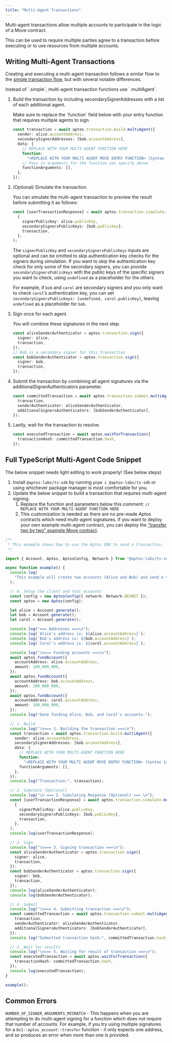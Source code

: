 ```yaml
---
title: "Multi-Agent Transactions"
---
```


Multi-agent transactions allow multiple accounts to participate in the logic of a Move contract.






This can be used to require multiple parties agree to a transaction before executing or to use resources from multiple accounts.

## Writing Multi-Agent Transactions

Creating and executing a multi-agent transaction follows a similar flow to the [simple transaction flow](/build/sdks/ts-sdk/building-transactions), but with several notable differences.

<Aside type="note">
  Instead of `.simple`, multi-agent transaction functions use `.multiAgent`.
</Aside>



<Steps>

1. Build the transaction by including secondarySignerAddresses with a list of each additional agent.

   <Aside type="note">
     Make sure to replace the `function` field below with your entry function that requires multiple agents to sign.
   </Aside>

   ```ts filename="multi-agent.ts"
   const transaction = await aptos.transaction.build.multiAgent({
     sender: alice.accountAddress,
     secondarySignerAddresses: [bob.accountAddress],
     data: {
       // REPLACE WITH YOUR MULTI-AGENT FUNCTION HERE
       function:
         "<REPLACE WITH YOUR MULTI AGENT MOVE ENTRY FUNCTION> (Syntax {address}::{module}::{function})",
       // Pass in arguments for the function you specify above
       functionArguments: [],
     },
   });
   ```

2. (Optional) Simulate the transaction.

   You can simulate the multi-agent transaction to preview the result before submitting it as follows:

   ```ts filename="multi-agent.ts"
   const [userTransactionResponse] = await aptos.transaction.simulate.multiAgent(
     {
       signerPublicKey: alice.publicKey,
       secondarySignersPublicKeys: [bob.publicKey],
       transaction,
     },
   );
   ```

   The `signerPublicKey` and `secondarySignersPublicKeys` inputs are optional and can be omitted to skip authentication key checks for the signers during simulation. If you want to skip the authentication key check for only some of the secondary signers, you can provide `secondarySignersPublicKeys` with the public keys of the specific signers you want to check, using `undefined` as a placeholder for the others.

   For example, if `bob` and `carol` are secondary signers and you only want to check `carol`’s authentication key, you can set `secondarySignersPublicKeys: [undefined, carol.publicKey]`, leaving `undefined` as a placeholder for `bob`.

3. Sign once for each agent.

   You will combine these signatures in the next step.

   ```ts filename="multi-agent.ts"
   const aliceSenderAuthenticator = aptos.transaction.sign({
     signer: alice,
     transaction,
   });
   // Bob is a secondary signer for this transaction
   const bobSenderAuthenticator = aptos.transaction.sign({
     signer: bob,
     transaction,
   });
   ```

4. Submit the transaction by combining all agent signatures via the additionalSignerAuthenticators parameter.

   ```ts filename="multi-agent.ts"
   const committedTransaction = await aptos.transaction.submit.multiAgent({
     transaction,
     senderAuthenticator: aliceSenderAuthenticator,
     additionalSignersAuthenticators: [bobSenderAuthenticator],
   });
   ```

5. Lastly, wait for the transaction to resolve.

   ```ts filename="multi-agent.ts"
   const executedTransaction = await aptos.waitForTransaction({
     transactionHash: committedTransaction.hash,
   });
   ```

</Steps>



## Full TypeScript Multi-Agent Code Snippet

<Aside type="caution">
  The below snippet needs light editing to work properly! (See below steps)
</Aside>

1. Install `@aptos-labs/ts-sdk` by running `pnpm i @aptos-labs/ts-sdk` or using whichever package manager is most comfortable for you.
2. Update the below snippet to build a transaction that requires multi-agent signing.
   1. Replace the function and parameters below this comment: `// REPLACE WITH YOUR MULTI-AGENT FUNCTION HERE`
   2. This customization is needed as there are no pre-made Aptos contracts which need multi-agent signatures. If you want to deploy your own example multi-agent contract, you can deploy the [&quot;transfer two by two&quot; example Move contract](https://github.com/aptos-labs/aptos-ts-sdk/blob/main/tests/move/transfer/sources/script_two_by_two.move#L5).

```ts filename="multi-agent.ts"
/**
 * This example shows how to use the Aptos SDK to send a transaction.
 */

import { Account, Aptos, AptosConfig, Network } from "@aptos-labs/ts-sdk";

async function example() {
  console.log(
    "This example will create two accounts (Alice and Bob) and send a transaction transfering APT to Bob's account.",
  );

  // 0. Setup the client and test accounts
  const config = new AptosConfig({ network: Network.DEVNET });
  const aptos = new Aptos(config);

  let alice = Account.generate();
  let bob = Account.generate();
  let carol = Account.generate();

  console.log("=== Addresses ===\n");
  console.log(`Alice's address is: ${alice.accountAddress}`);
  console.log(`Bob's address is: ${bob.accountAddress}`);
  console.log(`Carol's address is: ${carol.accountAddress}`);

  console.log("\n=== Funding accounts ===\n");
  await aptos.fundAccount({
    accountAddress: alice.accountAddress,
    amount: 100_000_000,
  });
  await aptos.fundAccount({
    accountAddress: bob.accountAddress,
    amount: 100_000_000,
  });
  await aptos.fundAccount({
    accountAddress: carol.accountAddress,
    amount: 100_000_000,
  });
  console.log("Done funding Alice, Bob, and Carol's accounts.");

  // 1. Build
  console.log("\n=== 1. Building the transaction ===\n");
  const transaction = await aptos.transaction.build.multiAgent({
    sender: alice.accountAddress,
    secondarySignerAddresses: [bob.accountAddress],
    data: {
      // REPLACE WITH YOUR MULTI-AGENT FUNCTION HERE
      function:
        "<REPLACE WITH YOUR MULTI AGENT MOVE ENTRY FUNCTION> (Syntax {address}::{module}::{function})",
      functionArguments: [],
    },
  });
  console.log("Transaction:", transaction);

  // 2. Simulate (Optional)
  console.log("\n === 2. Simulating Response (Optional) === \n");
  const [userTransactionResponse] = await aptos.transaction.simulate.multiAgent(
    {
      signerPublicKey: alice.publicKey,
      secondarySignersPublicKeys: [bob.publicKey],
      transaction,
    },
  );
  console.log(userTransactionResponse);

  // 3. Sign
  console.log("\n=== 3. Signing transaction ===\n");
  const aliceSenderAuthenticator = aptos.transaction.sign({
    signer: alice,
    transaction,
  });
  const bobSenderAuthenticator = aptos.transaction.sign({
    signer: bob,
    transaction,
  });
  console.log(aliceSenderAuthenticator);
  console.log(bobSenderAuthenticator);

  // 4. Submit
  console.log("\n=== 4. Submitting transaction ===\n");
  const committedTransaction = await aptos.transaction.submit.multiAgent({
    transaction,
    senderAuthenticator: aliceSenderAuthenticator,
    additionalSignersAuthenticators: [bobSenderAuthenticator],
  });
  console.log("Submitted transaction hash:", committedTransaction.hash);

  // 5. Wait for results
  console.log("\n=== 5. Waiting for result of transaction ===\n");
  const executedTransaction = await aptos.waitForTransaction({
    transactionHash: committedTransaction.hash,
  });
  console.log(executedTransaction);
}

example();
```

## Common Errors

`NUMBER_OF_SIGNER_ARGUMENTS_MISMATCH` - This happens when you are attempting to do multi-agent signing for a function which does not require that number of accounts. For example, if you try using multiple signatures for a `0x1::aptos_account::transfer` function - it only expects one address, and so produces an error when more than one is provided.
